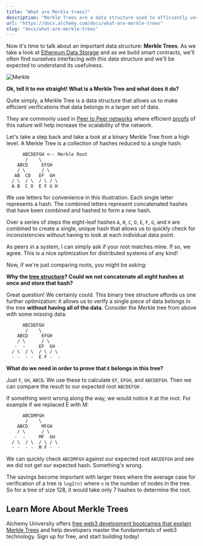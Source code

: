 ```yaml
---
title: "What are Merkle trees?"
description: "Merkle Trees are a data structure used to efficiently verify that data belongs in a larger set of data. They are commonly used in Peer to Peer networks to increase scalability."
url: "https://docs.alchemy.com/docs/what-are-merkle-trees"
slug: "docs/what-are-merkle-trees"
---
```


Now it's time to talk about an important data structure: **Merkle Trees**. As we take a look at [Ethereum Data Storage](/docs/what-is-ethereum) and as we build smart contracts, we'll often find ourselves interfacing with this data structure and we'll be expected to understand its usefulness.

![Merkle](0*u_iZPUmvLRtRvj-1.png)

**Ok, tell it to me straight! What is a Merkle Tree and what does it do?**

Quite simply, a Merkle Tree is a data structure that allows us to make efficient verifications that data belongs in a larger set of data.

They are commonly used in [Peer to Peer networks](/docs/what-are-blockchain-networks) where efficient [proofs](/docs/proof-of-work) of this nature will help increase the scalability of the network.

Let's take a step back and take a look at a binary Merkle Tree from a high level. A Merkle Tree is a collection of hashes reduced to a single hash:

```text
      ABCDEFGH <-- Merkle Root
       /    \
    ABCD     EFGH
    / \      / \
   AB  CD   EF  GH
  / \  / \  / \ / \
  A B  C D  E F G H
```

We use letters for convenience in this illustration. Each single letter represents a hash. The combined letters represent concatenated hashes that have been combined and hashed to form a new hash.

Over a series of steps the eight-leaf hashes `A`, `B`, `C`, `D`, `E`, `F`, `G`, and `H` are combined to create a single, unique hash that allows us to quickly check for inconsistencies without having to look at each individual data point.

As peers in a system, I can simply ask if your root matches mine. If so, we agree. This is a nice optimization for distributed systems of any kind!

Now, if we're just comparing roots, you might be asking:

**Why the [tree structure](/docs/tree-data-structures)? Could we not concatenate all eight hashes at once and store that hash?**

Great question! We certainly could. This binary tree structure affords us one further optimization: it allows us to verify a single piece of data belongs in the tree **without having all of the data**. Consider the Merkle tree from above with some missing data:

```shell
      ABCDEFGH
       /    \
    ABCD     EFGH
    / \      / \
   -  -     EF  GH
  / \  / \  / \ / \
  - -  - -  E F -  -
```

**What do we need in order to prove that `E` belongs in this tree?**

Just `F`, `GH`, `ABCD`. We use these to calculate `EF`, `EFGH`, and `ABCDEFGH`. Then we can compare the result to our expected root `ABCDEFGH` .

If something went wrong along the way, we would notice it at the root. For example if we replaced E with M:

```shell
      ABCDMFGH
       /    \
    ABCD     MFGH
    / \      / \
   -  -     MF  GH
  / \  / \  / \ / \
  - -  - -  M F -  -
```

We can quickly check `ABCDMFGH` against our expected root `ABCDEFGH` and see we did not get our expected hash. Something's wrong.

The savings become important with larger trees where the average case for verification of a tree is `log2(n)` where `n` is the number of nodes in the tree. So for a tree of size 128, it would take only 7 hashes to determine the root.

## Learn More About Merkle Trees

Alchemy University offers [free web3 development bootcamps that explain Merkle Trees](https://university.alchemy.com/ethereum) and help developers master the fundamentals of web3 technology. Sign up for free, and start building today!
